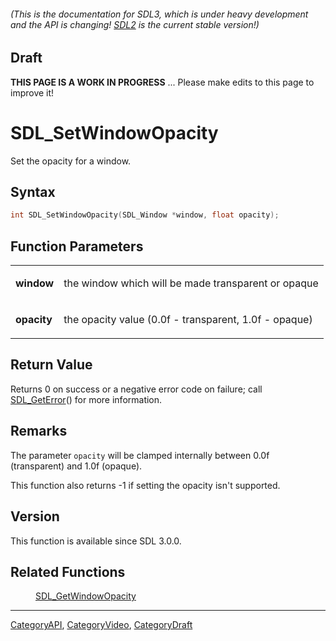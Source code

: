 ====== (This is the documentation for SDL3, which is under heavy development and the API is changing! [https://wiki.libsdl.org/SDL2/ SDL2] is the current stable version!) ======

== Draft ==

'''THIS PAGE IS A WORK IN PROGRESS''' ... Please make edits to this page to improve it!



<!-- #*^*^*^*^*See https://wiki.libsdl.org/SGFunctions for details on editing this page*^*^*^*^* -->
= SDL_SetWindowOpacity =

Set the opacity for a window.

== Syntax ==

<syntaxhighlight lang='c'>
int SDL_SetWindowOpacity(SDL_Window *window, float opacity);
</syntaxhighlight>

== Function Parameters ==

{|
|'''window'''
|the window which will be made transparent or opaque
|-
|'''opacity'''
|the opacity value (0.0f - transparent, 1.0f - opaque)
|}

== Return Value ==

Returns 0 on success or a negative error code on failure; call
[[SDL_GetError]]() for more information.

== Remarks ==

The parameter <code>opacity</code> will be clamped internally between 0.0f
(transparent) and 1.0f (opaque).

This function also returns -1 if setting the opacity isn't supported.

== Version ==

This function is available since SDL 3.0.0.

== Related Functions ==

:[[SDL_GetWindowOpacity]]

----
[[CategoryAPI]], [[CategoryVideo]], [[CategoryDraft]]
<!-- #See the Style Guide for instructions on editing the footer. -->


